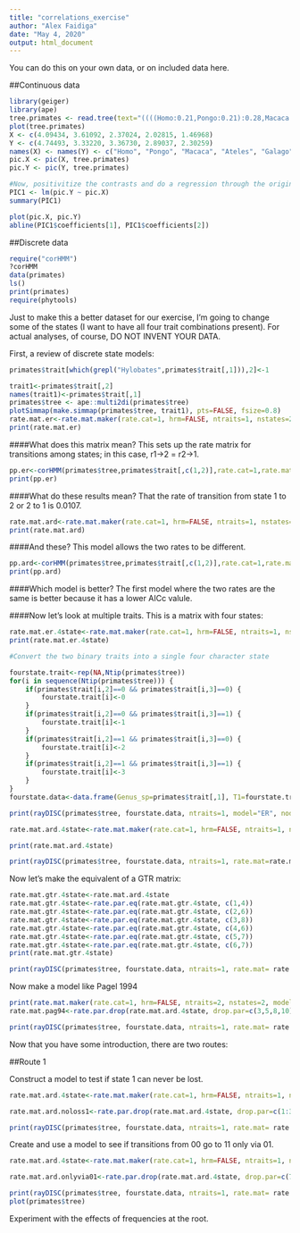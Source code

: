 ```yaml
---
title: "correlations_exercise"
author: "Alex Faidiga"
date: "May 4, 2020"
output: html_document
---
```

You can do this on your own data, or on included data here.

##Continuous data

```r
library(geiger)
library(ape)
tree.primates <- read.tree(text="((((Homo:0.21,Pongo:0.21):0.28,Macaca:0.49):0.13,Ateles:0.62):0.38,Galago:1.00);") #using examples from ape ?pic
plot(tree.primates)
X <- c(4.09434, 3.61092, 2.37024, 2.02815, 1.46968) 
Y <- c(4.74493, 3.33220, 3.36730, 2.89037, 2.30259) 
names(X) <- names(Y) <- c("Homo", "Pongo", "Macaca", "Ateles", "Galago")
pic.X <- pic(X, tree.primates)
pic.Y <- pic(Y, tree.primates)

#Now, positivitize the contrasts and do a regression through the origin.
PIC1 <- lm(pic.Y ~ pic.X)
summary(PIC1)

plot(pic.X, pic.Y)
abline(PIC1$coefficients[1], PIC1$coefficients[2])

```

##Discrete data

```r
require("corHMM")
?corHMM
data(primates)
ls()
print(primates)
require(phytools)
```

Just to make this a better dataset for our exercise, I’m going to change some of the states (I want to have all four trait combinations present). For actual analyses, of course, DO NOT INVENT YOUR DATA.

First, a review of discrete state models:

```r
primates$trait[which(grepl("Hylobates",primates$trait[,1])),2]<-1

trait1<-primates$trait[,2]
names(trait1)<-primates$trait[,1]
primates$tree <- ape::multi2di(primates$tree)
plotSimmap(make.simmap(primates$tree, trait1), pts=FALSE, fsize=0.8)
rate.mat.er<-rate.mat.maker(rate.cat=1, hrm=FALSE, ntraits=1, nstates=2, model="ER")
print(rate.mat.er)
```

####What does this matrix mean?
This sets up the rate matrix for transitions among states; in this case, r1->2 = r2->1.

```r
pp.er<-corHMM(primates$tree,primates$trait[,c(1,2)],rate.cat=1,rate.mat=rate.mat.er,node.states="marginal")
print(pp.er)
```

####What do these results mean?
That the rate of transition from state 1 to 2 or 2 to 1 is 0.0107. 

```r
rate.mat.ard<-rate.mat.maker(rate.cat=1, hrm=FALSE, ntraits=1, nstates=2, model="ARD")
print(rate.mat.ard)
```

####And these?
This model allows the two rates to be different. 

```r
pp.ard<-corHMM(primates$tree,primates$trait[,c(1,2)],rate.cat=1,rate.mat=rate.mat.ard,node.states="marginal")
print(pp.ard)
```

####Which model is better?
The first model where the two rates are the same is better because it has a lower AICc valule. 

####Now let’s look at multiple traits. This is a matrix with four states:

```r
rate.mat.er.4state<-rate.mat.maker(rate.cat=1, hrm=FALSE, ntraits=1, nstates=4, model="ER")
print(rate.mat.er.4state)

#Convert the two binary traits into a single four character state

fourstate.trait<-rep(NA,Ntip(primates$tree))
for(i in sequence(Ntip(primates$tree))) {
    if(primates$trait[i,2]==0 && primates$trait[i,3]==0) {
        fourstate.trait[i]<-0
    }
    if(primates$trait[i,2]==0 && primates$trait[i,3]==1) {
        fourstate.trait[i]<-1
    }
    if(primates$trait[i,2]==1 && primates$trait[i,3]==0) {
        fourstate.trait[i]<-2
    }
    if(primates$trait[i,2]==1 && primates$trait[i,3]==1) {
        fourstate.trait[i]<-3
    }
}
fourstate.data<-data.frame(Genus_sp=primates$trait[,1], T1=fourstate.trait)

print(rayDISC(primates$tree, fourstate.data, ntraits=1, model="ER", node.states="marginal"))

rate.mat.ard.4state<-rate.mat.maker(rate.cat=1, hrm=FALSE, ntraits=1, nstates=4, model="ARD")

print(rate.mat.ard.4state)

print(rayDISC(primates$tree, fourstate.data, ntraits=1, rate.mat=rate.mat.ard.4state, node.states="marginal", model="ARD"))
```
Now let’s make the equivalent of a GTR matrix:

```r
rate.mat.gtr.4state<-rate.mat.ard.4state
rate.mat.gtr.4state<-rate.par.eq(rate.mat.gtr.4state, c(1,4))
rate.mat.gtr.4state<-rate.par.eq(rate.mat.gtr.4state, c(2,6))
rate.mat.gtr.4state<-rate.par.eq(rate.mat.gtr.4state, c(3,8))
rate.mat.gtr.4state<-rate.par.eq(rate.mat.gtr.4state, c(4,6))
rate.mat.gtr.4state<-rate.par.eq(rate.mat.gtr.4state, c(5,7))
rate.mat.gtr.4state<-rate.par.eq(rate.mat.gtr.4state, c(6,7))
print(rate.mat.gtr.4state)

print(rayDISC(primates$tree, fourstate.data, ntraits=1, rate.mat= rate.mat.gtr.4state, node.states="marginal", model="ARD"))
```

Now make a model like Pagel 1994

```r
print(rate.mat.maker(rate.cat=1, hrm=FALSE, ntraits=2, nstates=2, model="ARD"))
rate.mat.pag94<-rate.par.drop(rate.mat.ard.4state, drop.par=c(3,5,8,10))

print(rayDISC(primates$tree, fourstate.data, ntraits=1, rate.mat= rate.mat.pag94, node.states="marginal", model="ARD"))
```

Now that you have some introduction, there are two routes:

##Route 1

Construct a model to test if state 1 can never be lost.

```r
rate.mat.ard.4state<-rate.mat.maker(rate.cat=1, hrm=FALSE, ntraits=1, nstates=4, model="ARD")

rate.mat.ard.noloss1<-rate.par.drop(rate.mat.ard.4state, drop.par=c(1:3, 5:6,8:9))

print(rayDISC(primates$tree, fourstate.data, ntraits=1, rate.mat= rate.mat.ard.noloss1, node.states="marginal", model="ARD"))
```

Create and use a model to see if transitions from 00 go to 11 only via 01.

```r
rate.mat.ard.4state<-rate.mat.maker(rate.cat=1, hrm=FALSE, ntraits=1, nstates=4, model="ARD")

rate.mat.ard.onlyvia01<-rate.par.drop(rate.mat.ard.4state, drop.par=c(7,10))

print(rayDISC(primates$tree, fourstate.data, ntraits=1, rate.mat= rate.mat.ard.onlyvia01, node.states="marginal", model="ARD"))
plot(primates$tree)
```

Experiment with the effects of frequencies at the root.

